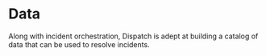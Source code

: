 # Data

Along with incident orchestration, Dispatch is adept at building a catalog of data that can be used to resolve incidents.
